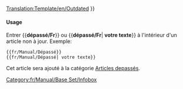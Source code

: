 <noinclude>[[Translation:Template/en/Outdated]]</noinclude><noinclude></noinclude>{{en/Ambox| type  = content
| image = Outdated_content.png | alt = Contenu Dépassé
| text  = <strong>À mettre à jour</strong><br />
Cette article ou une de ses section n'est plus à jour. Une partie de son contenu peut ne plus exister suite aux changements de la dernière version. Veuillez mettre à jour cet article. {{#IF: {{{1|}}} |<br>{{{1}}}|}}
}}<includeonly>{{{2|[[Category:fr/Manual/Articles depassés]]}}}</includeonly><noinclude>

====Usage====
Entrer <nowiki>{{</nowiki>'''dépassé/Fr'''<nowiki>}}</nowiki> ou <nowiki>{{</nowiki>'''dépassé/Fr'''| '''votre texte'''<nowiki>}}</nowiki> à l'intérieur d'un article non à jour. Exemple:
<pre>
{{fr/Manual/Dépassé}} 
{{fr/Manual/Dépassé| votre texte}}
</pre>
Cet article sera ajouté à la catégorie [[:Category:fr/Manual/Articles depassés|Articles depassés]].

[[Category:fr/Manual/Base Set/Infobox]]</noinclude>